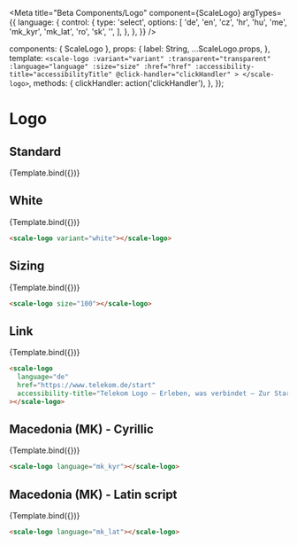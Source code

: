 
<Meta
  title="Beta Components/Logo"
  component={ScaleLogo}
  argTypes={{
    language: {
      control: {
        type: 'select',
        options: [
          'de',
          'en',
          'cz',
          'hr',
          'hu',
          'me',
          'mk_kyr',
          'mk_lat',
          'ro',
          'sk',
          '',
        ],
      },
    },
  }}
/>

  components: { ScaleLogo },
  props: {
    label: String,
    ...ScaleLogo.props,
  },
  template: `
    <scale-logo
        :variant="variant"
        :transparent="transparent"
        :language="language"
        :size="size"
        :href="href"
        :accessibility-title="accessibilityTitle"
        @click-handler="clickHandler"
    >
    </scale-logo>
    `,
  methods: {
    clickHandler: action('clickHandler'),
  },
});

# Logo

## Standard

<Canvas withSource="none">
  <Story name="Standard" args={{}}>
    {Template.bind({})}
  </Story>
</Canvas>

<ArgsTable story="Standard" />

## White

<Canvas withSource="none">
  <Story
    name="White"
    args={{
      variant: 'white',
    }}
  >
    {Template.bind({})}
  </Story>
</Canvas>

```html
<scale-logo variant="white"></scale-logo>
```

## Sizing

<Canvas withSource="none">
  <Story
    name="Sizing"
    args={{
      size: 100,
    }}
  >
    {Template.bind({})}
  </Story>
</Canvas>

```html
<scale-logo size="100"></scale-logo>
```

## Link

<Canvas withSource="none">
  <Story
    name="Link"
    args={{
      language: 'de',
      href: 'https://www.telekom.de/start',
      accessibilityTitle:
        'Telekom Logo – Erleben, was verbindet – Zur Startseite',
    }}
  >
    {Template.bind({})}
  </Story>
</Canvas>

```html
<scale-logo
  language="de"
  href="https://www.telekom.de/start"
  accessibility-title="Telekom Logo – Erleben, was verbindet – Zur Startseite"
></scale-logo>
```

## Macedonia (MK) - Cyrillic

<Canvas withSource="none">
  <Story
    name="Macedonia (MK) - Cyrillic"
    args={{
      language: 'mk_kyr',
    }}
  >
    {Template.bind({})}
  </Story>
</Canvas>

```html
<scale-logo language="mk_kyr"></scale-logo>
```

## Macedonia (MK) - Latin script

<Canvas withSource="none">
  <Story
    name="Macedonia (MK) - Latin script"
    args={{
      language: 'mk_lat',
    }}
  >
    {Template.bind({})}
  </Story>
</Canvas>

```html
<scale-logo language="mk_lat"></scale-logo>
```
